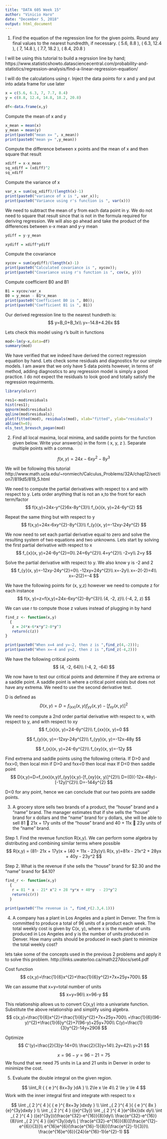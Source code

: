 ---
title: "DATA 605 Week 15"
author: "Vinicio Haro"
date: "December 5, 2018"
output: html_document
---

1) Find the equation of the regression line for the given points. Round any final values to the nearest hundredth, if necessary.
( 5.6, 8.8 ), ( 6.3, 12.4 ), ( 7, 14.8 ), ( 7.7, 18.2 ), ( 8.4, 20.8 )

I will be using this tutorial to build a regrssion line by hand;
https://www.statisticshowto.datasciencecentral.com/probability-and-statistics/regression-analysis/find-a-linear-regression-equation/


I will do the calculations using r. 
Inject the data points for x and y and put into adata frame for use later 
```{r}
x = c(5.6, 6.3, 7, 7.7, 8.4)
y = c(8.8, 12.4, 14.8, 18.2, 20.8)

df<-data.frame(x,y)
```

Compute the mean of x and y 
```{r}
x_mean = mean(x)
y_mean = mean(y)
print(paste0("mean x= ", x_mean))
print(paste0("mean y= ",y_mean))
```

Compute the difference between x points and the mean of x and then square that result 
```{r}
xdiff = x-x_mean
sq_xdiff = (xdiff)^2
sq_xdiff
```

Compute the variance of x
```{r}
var_x = sum(sq_xdiff)/(length(x)-1)
print(paste0("variance of x is ", var_x));
print(paste0("Variance using r's function is ", var(x)))
```

We need to subtract the mean of y from each data point in y. We do not need to square that result since that is not in the formula required for deriving regression. We will also go ahead and take the product of the differences between x-x mean and y-y mean
```{r}
ydiff = y-y_mean

xydiff = xdiff*ydiff
```

Compute the covariance 
```{r}
xycov = sum(xydiff)/(length(x)-1)
print(paste0("Calculated covariance is ", xycov));
print(paste0("Covariance using r's function is ", cov(x, y)))
```

Compute coefficient B0 and B1
```{r}
B1 = xycov/var_x
B0 = y_mean - B1*x_mean
print(paste0("Coefficient B0 is ", B0));
print(paste0("Coefficient B1 is ", B1))
```

Our derived regression line to the nearest hundreth is: 
$$
y=B_0+B_1x\\
y=-14.8+4.26x
$$

Lets check this model using r's built in functions 
```{r}
mod<-lm(y~x,data=df)
summary(mod)
```

We have verified that we indeed have derived the correct regression equation by hand. Lets check some residuals and diagnostics for our simple models. I am aware that we only have 5 data points however, in terms of method, adding diagnostics to any regression model is simply a good practice. I do not expect the residuals to look good and totally satisfy the regression requirments. 

```{r}
library(olsrr)

res1<-mod$residuals
hist(res1);
qqnorm(mod$residuals)
qqline(mod$residuals);
plot(fitted(mod), residuals(mod), xlab="fitted", ylab="residuals")
abline(h=0);
ols_test_breusch_pagan(mod)

```

2) Find all local maxima, local minima, and saddle points for the function given below. Write your answer(s) in the form ( x, y, z ). Separate multiple points with a comma.

$$
f(x,y)=24x-6xy^{2}-8y^{3}
$$

We will be following this tutorial 
http://www.math.ucla.edu/~ronmiech/Calculus_Problems/32A/chap12/section7/819d5/819_5.html

We need to compute the partial derivatives with respect to x and with respect to y. Lets order anything that is not an x,to the front for each term/factor
$$
f(x,y)=24x-y^{2}6x-8y^{3}\\
f_{x}(x, y)=24-6y^{2}
$$

Repeat the same thing but with respect to y 
$$
f(x,y)=24x-6xy^{2}-8y^{3}\\
f_{y}(x, y)=-12xy-24y^{2}
$$

We now need to set each partial derivative equal to zero and solve the resulting system of two equations and two unknowns.
Lets start by solving the first partial derivative with respect to x
$$
f_{x}(x, y)=24-6y^{2}=0\\
24=6y^{2}\\
4=y^{2}\\
-2=y\\
2=y
$$

Solve the partial derivative with respect to y. We also know y is -2 and 2
$$
f_{y}(x, y)=-12xy-24y^{2}=0\\
-12xy=24y^{2}\\
x=-2y\\
x=-2(-2)=4\\
x=-2(2)=-4
$$

We have the following points for (x, y,z) however we need to compute z for each instance
$$
f(x, y)=z=f(x,y)=24x-6xy^{2}-8y^{3}\\
(4, -2, z)\\
(-4, 2, z)
$$

We can use r to compute those z values instead of plugging in by hand
```{r}
find_z <- function(x,y)
  {
   z = 24*x-6*x*y^2-8*y^3
   return(c(z))
}

print(paste0("When x=4 and y=-2, then z is ",find_z(4,-2)));
print(paste0("When x=-4 and y=2, then z is ",find_z(-4,2)))
```

We have the following critical points
$$
(4, -2, 64)\\
(-4, 2, -64)
$$

We now have to test our critical points and determine if they are extrema or a saddle point. A saddle point is where a critical point exists but does not have any extrema. We need to use the second derivative test. 

D is defined as 
$$
D(x,y)=D=f_(xx)(x,y)f_{yy}(x,y)-[f_{xy}(x, y)]^{2}
$$

We need to compute a 2nd order partial derivative with respect to x, with respect to y, and with respect to xy
$$
f_{x}(x, y)=24-6y^{2}\\
f_{xx}(x, y)=0
$$

$$
f_{y}(x, y)=-12xy-24y^{2}\\
f_{yy}(x, y)=-12x-48y
$$

$$
f_{x}(x, y)=24-6y^{2}\\
f_{xy}(x, y)=-12y
$$

Find extrema and saddle points using the following criteria. 
If D>0 and fxx>0, then local min
if D>0 and fxx<0 then local max
If D<0 then saddle point 
$$
D(x,y)=D=f_(xx)(x,y)f_{yy}(x,y)-[f_{xy}(x, y)]^{2}\\
D=(0)(-12x-48y)-[-12y]^{2}\\
D=-144y^{2}
$$

D<0 for any point, hence we can conclude that our two points are saddle points. 

3) A grocery store sells two brands of a product, the "house" brand and a "name" brand. The manager estimates that if she sells the "house" brand for x dollars and the "name" brand for y dollars, she will be able to sell 81  21x + 17y units of the "house" brand and 40 + 11x  23y units of the "name" brand.

Step 1. Find the revenue function R(x,y). 
We can perform some algebra by distributing and combining similar terms where possible 
$$
 R(x,y) = (81- 21x + 17y)x + (40 + 11x - 23y)y\\
 R(x, y)=81x - 21x^2 + 28yx + 40y - 23y^2
$$

Step 2. What is the revenue if she sells the "house" brand for $2.30 and the "name" brand for $4.10?
```{r}
find_r <- function(x,y)
  {
   r = 81 * x - 21* x^2 + 28 *y*x + 40*y  - 23*y^2
   return(c(r))
  }

print(paste0("The revenue is ", find_r(2.3,4.1)))
```


4) A company has a plant in Los Angeles and a plant in Denver. The firm is committed to produce a total of 96 units of a product each week. The total weekly cost is given by C(x, y), where x is the number of units produced in Los Angeles and y is the number of units produced in Denver. How many units should be produced in each plant to minimize the total weekly cost?

lets take some of the concepts used in the previous 2 problems and apply it to solve this problem. 
http://links.uwaterloo.ca/math227docs/set4.pdf

Cost function
$$
c(x,y)=\frac{1}{6}x^{2}+\frac{1}{6}y^{2}+7x+25y+700\\
$$

We can assume that x+y=total number of units
$$
x+y=96\\
x=96-y
$$

This relationship allows us to convert C(x,y) into a univariate function. Substitute the above relationship and simplify using algebra. 
$$
c(x,y)=\frac{1}{6}x^{2}+\frac{1}{6}y^{2}+7x+25y+700\\
=\frac{1}{6}(96-y)^{2}+\frac{1}{6}y^{2}+7(96-y)+25y+700\\
C(y)=\frac{1}{3}y^{2}-14y+2908
$$

Optimize 
$$
C'(y)=\frac{2}{3}y-14=0\\
\frac{2}{3}y=14\\
2y=42\\
y=21
$$

$$
x=96-y=96-21=75
$$
We found that we need 75 units in La and 21 units in Denver in order to minimize the cost.

5) Evaluate the double integral on the given region.

$$
\iint_R { { e }^{ 8x+3y }dA } \\
2\le x \le 4\\
2 \le y \le 4
$$
Work with the inner integral first and integrate with respect to x

$$
 \iint _{ 2 }^{ 4 }{ { e }^{ 8x+3y }dxdy } \\
 \iint _{ 2 }^{ 4 }{ { e }^{ 8x }{e}^{3y}dxdy } \\
 \int _{ 2 }^{ 4 } ({e}^{3y}) \int _{ 2 }^{ 4 }(e^{8x})dx dy\\
  \int _{ 2 }^{ 4 } ({e}^{3y})(\frac{e^{32}-e^{16}}{8})dy\\
  \frac{e^{32}-e^{16}}{8}\int _{ 2 }^{ 4 } ({e}^{3y})dy\\
 [ \frac{e^{32}-e^{16}}{8}][\frac{e^{12}-e^{6}}{3}]\\
 e^{16}e^{6}(\frac{e^{16}-1}{8})(\frac{e^{2}-1}{3})\\
 \frac{e^{16}e^{6}}{24}(e^{16}-1)(e^{2}-1)
$$

